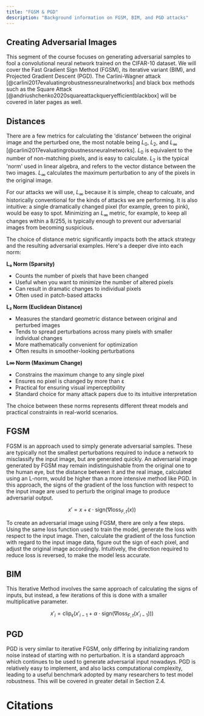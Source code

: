 ```yaml
---
title: "FGSM & PGD"
description: "Background information on FGSM, BIM, and PGD attacks"
---
```


## Creating Adversarial Images

This segment of the course focuses on generating adversarial samples to fool a
convolutional neural network trained on the CIFAR-10 dataset.
We will cover the Fast Gradient Sign Method (FGSM), its iterative variant (BIM),
and Projected Gradient Descent (PGD). The Carlini-Wagner attack [@carlini2017evaluatingrobustnessneuralnetworks] and black
box methods such as the Square Attack [@andriushchenko2020squareattackqueryefficientblackbox] will be covered in later pages as well.

## Distances

There are a few metrics for calculating the 'distance' between the original image and the perturbed one, the most notable being $L_0$, $L_2$, and $L_{\infty}$ [@carlini2017evaluatingrobustnessneuralnetworks].
$L_0$ is equivalent to the number of non-matching pixels, and is easy to calculate.
$L_2$ is the typical 'norm' used in linear algebra, and refers to the vector distance between the two images.
$L_{\infty}$ calculates the maximum perturbation to any of the pixels in the original image.

For our attacks we will use, $L_{\infty}$ because it is simple, cheap to calcuate, and historically
conventional for the kinds of attacks we are performing. It is also intuitive: a single dramatically
changed pixel (for example, green to pink), would be easy to spot.
Minimizing an $L_\infty$ metric, for example, to keep all changes within a $8/255$,
is typically enough to prevent our adversarial images from becoming suspicious.

<Dropdown title="Understanding L-norms in More Detail">

The choice of distance metric significantly impacts both the attack strategy and the resulting adversarial examples. Here's a deeper dive into each norm:

**L₀ Norm (Sparsity)**

- Counts the number of pixels that have been changed
- Useful when you want to minimize the number of altered pixels
- Can result in dramatic changes to individual pixels
- Often used in patch-based attacks

**L₂ Norm (Euclidean Distance)**

- Measures the standard geometric distance between original and perturbed images
- Tends to spread perturbations across many pixels with smaller individual changes
- More mathematically convenient for optimization
- Often results in smoother-looking perturbations

**L∞ Norm (Maximum Change)**

- Constrains the maximum change to any single pixel
- Ensures no pixel is changed by more than ε
- Practical for ensuring visual imperceptibility
- Standard choice for many attack papers due to its intuitive interpretation

The choice between these norms represents different threat models and practical constraints in real-world scenarios.

</Dropdown>

## FGSM

FGSM is an approach used to simply generate adversarial samples. These are typically not the smallest perturbations required to induce a network to misclassify the input image, but are generated quickly. An adversarial image generated by FGSM may remain indistinguishable from the original one to the human eye, but the distance between it and the real image, calculated using an L-norm, would be higher than a more intensive method like PGD. In this approach, the signs of the gradient of the loss function with respect to the input image are used to perturb the original image to produce adversarial output.

$$
x' = x + \epsilon \cdot \mathrm{sign}(\nabla \mathrm{loss}_{F,t}(x))
$$

To create an adversarial image using FGSM, there are only a few steps. Using the same loss function used to train the model, generate the loss with respect to the input image. Then, calculate the gradient of the loss function with regard to the input image data, figure out the sign of each pixel, and adjust the original image accordingly. Intuitively, the direction required to reduce loss is reversed, to make the model less accurate.

## BIM

This Iterative Method involves the same approach of calculating the signs of inputs, but instead, a few iterations of this is done with a smaller multiplicative parameter.

```math
x'_i = \mathrm{clip}_\epsilon(x'_{i-1}  + \alpha \cdot \mathrm{sign}(\nabla \mathrm{loss}_{F,t}(x'_{i-1})))
```

## PGD

PGD is very similar to iterative FGSM, only differing by initializing random noise instead of starting with no perturbation. It is a standard approach which continues to be used to generate adversarial input nowadays. PGD is relatively easy to implement, and also lacks computational complexity, leading to a useful benchmark adopted by many researchers to test model robustness. This will be covered in greater detail in Section 2.4.

<NextPageButton />

# Citations
